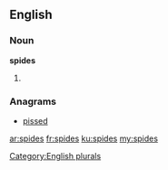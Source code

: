 ==English==

===Noun===
'''spides'''

# {{plural of|[[spide]]}}

===Anagrams===
* [[pissed#English|pissed]]

[[Category:English plurals]]

[[ar:spides]]
[[fr:spides]]
[[ku:spides]]
[[my:spides]]